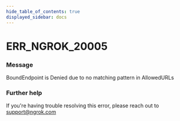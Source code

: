 ```yaml
---
hide_table_of_contents: true
displayed_sidebar: docs
---
```



# ERR_NGROK_20005

### Message
BoundEndpoint is Denied due to no matching pattern in AllowedURLs

<ErrorDetails error='err_ngrok_20005' />


### Further help
If you're having trouble resolving this error, please reach out to [support@ngrok.com](mailto:support@ngrok.com?subject=Help%20with%20ERR_NGROK_20005)

